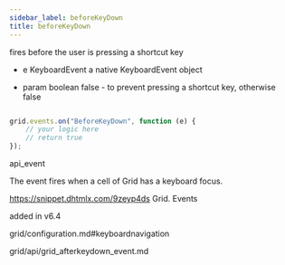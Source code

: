 ```yaml
---
sidebar_label: beforeKeyDown
title: beforeKeyDown
---
```



          


<Short>
 fires before the user is pressing a shortcut key


</Short>




- e		KeyboardEvent		a native KeyboardEvent object



- param		boolean			false - to prevent pressing a shortcut key, otherwise false

~~~js

grid.events.on("BeforeKeyDown", function (e) {
    // your logic here
    // return true
});


~~~
 api_event

<Descr>

The event fires when a cell of Grid has a keyboard focus.


</Descr>



https://snippet.dhtmlx.com/9zeyp4ds	Grid. Events

 added in v6.4

 grid/configuration.md#keyboardnavigation

 grid/api/grid_afterkeydown_event.md